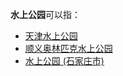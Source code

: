 '''水上公园'''可以指：
* [[天津水上公园|天津水上公园]]
* [[顺义奥林匹克水上公园|顺义奥林匹克水上公园]]
* [[水上公园_(石家庄市)|水上公园 (石家庄市)]]
{{disambig|Cat=四字建築物消歧義}}